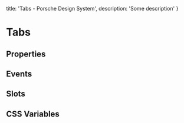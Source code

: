 
  title: 'Tabs - Porsche Design System',
  description: 'Some description'
}

# Tabs <ComponentStatus tagName="p-tabs"></ComponentStatus>

## Properties

<ComponentMetaProps tagName="p-tabs"></ComponentMetaProps>

## Events

<ComponentMetaEvents tagName="p-tabs"></ComponentMetaEvents>

## Slots

<ComponentMetaSlots tagName="p-tabs"></ComponentMetaSlots>

## CSS Variables

<ComponentMetaCssVariables tagName="p-tabs"></ComponentMetaCssVariables>